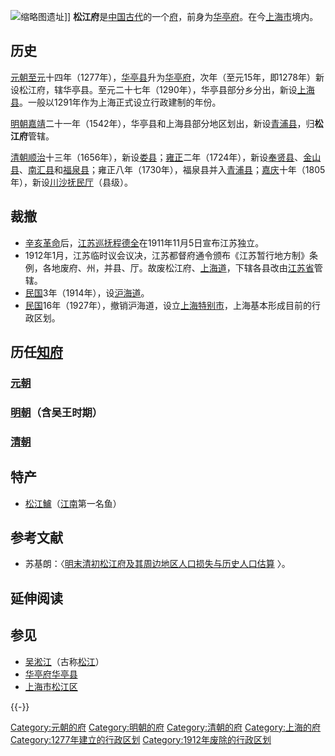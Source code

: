 [[File:Songjiang_Fucheng_Yizhi.JPG|缩略图]]遗址]]
'''松江府'''是[[中国古代|中国古代]]的一个[[府_(行政区划)|府]]，前身为[[华亭府|华亭府]]。在今[[上海市|上海市]]境内。

== 历史 ==

[[元朝|元朝]][[至元_(忽必烈)|至元]]十四年（1277年），[[华亭县_(唐朝)|华亭县]]升为[[华亭府|华亭府]]，次年（至元15年，即1278年）新设松江府，辖华亭县。至元二十七年（1290年），华亭县部分乡分出，新设[[上海县|上海县]]。一般以1291年作为上海正式设立行政建制的年份。

[[明朝|明朝]][[嘉靖|嘉靖]]二十一年（1542年），华亭县和上海县部分地区划出，新设[[青浦县|青浦县]]，归'''松江府'''管辖。

[[清朝|清朝]][[顺治|顺治]]十三年（1656年），新设[[娄县_(清朝县份)|娄县]]；[[雍正|雍正]]二年（1724年），新设[[奉贤县|奉贤县]]、[[金山县|金山县]]、[[南汇县|南汇县]]和[[福泉县_(清朝)|福泉县]]；雍正八年（1730年），福泉县并入[[青浦县|青浦县]]；[[嘉庆|嘉庆]]十年（1805年），新设[[川沙抚民厅|川沙抚民厅]]（县级）。

==裁撤==
* [[辛亥革命|辛亥革命]]后，[[江苏巡抚|江苏巡抚]][[程德全|程德全]]在1911年11月5日宣布江苏独立。
* 1912年1月，江苏临时议会议决，江苏都督府通令颁布《江苏暂行地方制》条例，各地废府、州，并县、厅。故废松江府、[[上海道|上海道]]，下辖各县改由[[江苏省_(中华民国)|江苏省]]管辖。
* [[中华民国|民国]]3年（1914年），设[[沪海道|沪海道]]。
* [[中华民国|民国]]16年（1927年），撤销沪海道，设立[[上海特别市|上海特别市]]，上海基本形成目前的行政区划。

== 历任[[知府|知府]] ==
{{Main list|松江府知府列表}}

=== [[元朝|元朝]] ===
=== [[明朝|明朝]]（含吴王时期） ===
=== [[清朝|清朝]] ===

== 特产 ==
* [[松江鱸|松江鱸]]（[[江南|江南]]第一名鱼）

== 参考文献 ==
*苏基朗：〈[http://www.nssd.org/articles/article_read.aspx?id=40125973 明末清初松江府及其周边地区人口损失与历史人口估算] {{Wayback|url=http://www.nssd.org/articles/article_read.aspx?id=40125973 |date=20210110082321 }}〉。

== 延伸阅读 ==
{{Wikisource further reading}}

== 参见 ==
{{Portal|江苏|上海}}
* [[吴淞江|吴淞江]]（古称[[松江|松江]]）
* [[华亭府|华亭府]][[华亭县|华亭县]]
* [[上海市|上海市]][[松江区|松江区]]

{{-}}
{{Serial|先前機關|机构新设|[[元朝|元朝]][[上海|上海]]地区[[上海市政府|最高行政机关]]<br />[[至元_(忽必烈)|至元]]15年（1278年）—[[至正|至正]]末年（时间不详）|後繼機關|[[大明|大明]][[直隸|直隸]]松江府}}
{{Serial|先前機關|[[大元|大元]][[江浙等处行中书省|江浙行省]]松江府|[[直隸|直隸]]→[[南直隶|南直隶]]松江府<br />[[洪武元年|洪武元年]]（1368年）—[[弘光|弘光]]元年（1645年）|後繼機關|[[大清|大清]][[江苏省|江苏省]][[苏松道|苏松道]]}}

{{元朝行政区划|nocat}}
{{明朝行政区划|nocat}}
{{清朝江蘇省行政區劃|nocat}}
{{1949年以前上海已撤销县级以上行政区}}
{{江苏行政区划史|nocat}}

{{DEFAULTSORT:S}}
[[Category:元朝的府|Category:元朝的府]]
[[Category:明朝的府|Category:明朝的府]]
[[Category:清朝的府|Category:清朝的府]]
[[Category:上海的府|Category:上海的府]]
[[Category:1277年建立的行政区划|Category:1277年建立的行政区划]]
[[Category:1912年废除的行政区划|Category:1912年废除的行政区划]]